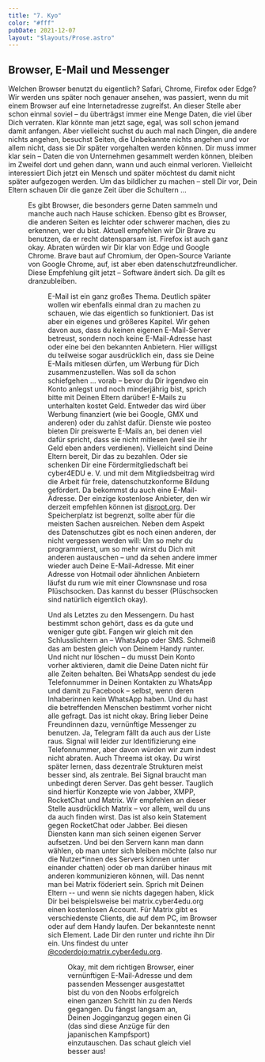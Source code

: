 ```yaml
---
title: "7. Kyo"
color: "#fff"
pubDate: 2021-12-07
layout: "$layouts/Prose.astro"
---
```



## Browser, E-Mail und Messenger

Welchen Browser benutzt du eigentlich? Safari, Chrome, Firefox oder Edge? Wir werden uns später noch genauer ansehen,
was passiert, wenn du mit einem Browser auf eine Internetadresse zugreifst. An dieser Stelle aber schon einmal soviel –
du überträgst immer eine Menge Daten, die viel über Dich verraten. Klar könnte man jetzt sage, egal, was soll schon
jemand damit anfangen. Aber vielleicht suchst du auch mal nach Dingen, die andere nichts angehen, besuchst Seiten, die
Unbekannte nichts angehen und vor allem nicht, dass sie Dir später vorgehalten werden können. Dir muss immer klar sein –
Daten die von Unternehmen gesammelt werden können, bleiben im Zweifel dort und gehen dann, wann und auch einmal
verloren. Vielleicht interessiert Dich jetzt ein Mensch und später möchtest du damit nicht später aufgezogen werden. Um
das bildlicher zu machen – stell Dir vor, Dein Eltern schauen Dir die ganze Zeit über die Schultern …

<Figure
  src="/images/kyo-7/children-593313_s.jpg"
  alt="Den richtigen Browser gefunden!"
/>

Es gibt Browser, die besonders gerne Daten sammeln und manche auch nach Hause schicken. Ebenso gibt es Browser, die
anderen Seiten es leichter oder schwerer machen, dies zu erkennen, wer du bist. Aktuell empfehlen wir Dir Brave zu
benutzen, da er recht datensparsam ist. Firefox ist auch ganz okay. Abraten würden wir Dir klar von Edge und Google
Chrome. Brave baut auf Chromium, der Open-Source Variante von Google Chrome, auf, ist aber eben datenschutzfreundlicher.
Diese Empfehlung gilt jetzt – Software ändert sich. Da gilt es dranzubleiben.

<Figure src="/images/kyo-7/Brave.png" alt="Brave" />

E-Mail ist ein ganz großes Thema. Deutlich später wollen wir ebenfalls einmal dran zu machen zu schauen, wie das
eigentlich so funktioniert. Das ist aber ein eigenes und größeres Kapitel. Wir gehen davon aus, dass du keinen eigenen
E-Mail-Server betreust, sondern noch keine E-Mail-Adresse hast oder eine bei den bekannten Anbietern. Hier willigst du
teilweise sogar ausdrücklich ein, dass sie Deine E-Mails mitlesen dürfen, um Werbung für Dich zusammenzustellen. Was
soll da schon schiefgehen … vorab – bevor du Dir irgendwo ein Konto anlegst und noch minderjährig bist, sprich bitte mit
Deinen Eltern darüber! E-Mails zu unterhalten kostet Geld. Entweder das wird über Werbung finanziert (wie bei Google,
GMX und anderen) oder du zahlst dafür. Dienste wie posteo bieten Dir preiswerte E-Mails an, bei denen viel dafür
spricht, dass sie nicht mitlesen (weil sie ihr Geld eben anders verdienen). Vielleicht sind Deine Eltern bereit, Dir das
zu bezahlen. Oder sie schenken Dir eine Fördermitgliedschaft bei cyber4EDU e. V. und mit dem Mitgliedsbeitrag wird die
Arbeit für freie, datenschutzkonforme Bildung gefördert. Da bekommst du auch eine E-Mail-Adresse. Der einzige kostenlose
Anbieter, den wir derzeit empfehlen können ist [disroot.org](https://disroot.org). Der Speicherplatz ist begrenzt,
sollte aber für die meisten Sachen ausreichen. Neben dem Aspekt des Datenschutzes gibt es noch einen anderen, der nicht
vergessen werden will: Um so mehr du programmierst, um so mehr wirst du Dich mit anderen austauschen – und da sehen
andere immer wieder auch Deine E-Mail-Adresse. Mit einer Adresse von Hotmail oder ähnlichen Anbietern läufst du rum wie
mit einer Clownsnase und rosa Plüschsocken. Das kannst du besser (Plüschsocken sind natürlich eigentlich okay).

Und als Letztes zu den Messengern. Du hast bestimmt schon gehört, dass es da gute und weniger gute gibt. Fangen wir
gleich mit den Schlusslichtern an – WhatsApp oder SMS. Schmeiß das am besten gleich von Deinem Handy runter. Und nicht
nur löschen – du musst Dein Konto vorher aktivieren, damit die Deine Daten nicht für alle Zeiten behalten. Bei WhatsApp
sendest du jede Telefonnummer in Deinen Kontakten zu WhatsApp und damit zu Facebook – selbst, wenn deren Inhaberinnen
kein WhatsApp haben. Und du hast die betreffenden Menschen bestimmt vorher nicht alle gefragt. Das ist nicht okay. Bring
lieber Deine Freundinnen dazu, vernünftige Messenger zu benutzen. Ja, Telegram fällt da auch aus der Liste raus. Signal
will leider zur Identifizierung eine Telefonnummer, aber davon würden wir zum indest nicht abraten. Auch Threema ist
okay. Du wirst später lernen, dass dezentrale Strukturen meist besser sind, als zentrale. Bei Signal braucht man
unbedingt deren Server. Das geht besser. Tauglich sind hierfür Konzepte wie von Jabber, XMPP, RocketChat und Matrix. Wir
empfehlen an dieser Stelle ausdrücklich Matrix – vor allem, weil du uns da auch finden wirst. Das ist also kein
Statement gegen RocketChat oder Jabber. Bei diesen Diensten kann man sich seinen eigenen Server aufsetzen. Und bei den
Servern kann man dann wählen, ob man unter sich bleiben möchte (also nur die Nutzer\*innen des Servers können unter
einander chatten) oder ob man darüber hinaus mit anderen kommunizieren können, will. Das nennt man bei Matrix föderiert
sein. Sprich mit Deinen Eltern -- und wenn sie nichts dagegen haben, klick Dir bei beispielsweise bei
matrix.cyber4edu.org einen kostenlosen Account. Für Matrix gibt es verschiedenste Clients, die auf dem PC, im Browser
oder auf dem Handy laufen. Der bekannteste nennt sich Element. Lade Dir den runter und richte ihn Dir ein. Uns findest
du unter [@coderdojo:matrix.cyber4edu.org](https://matrix.to/#/@coderdojo:chat.cyber4edu.org).

<Figure src="/images/kyo-7/Cyber4EDU_sticker.png" alt="cyber4EDU Logo" />

Okay, mit dem richtigen Browser, einer vernünftigen E-Mail-Adresse und dem passenden Messenger ausgestattet bist du von
den Noobs erfolgreich einen ganzen Schritt hin zu den Nerds gegangen. Du fängst langsam an, Deinen Jogginganzug gegen
einen Gi (das sind diese Anzüge für den japanischen Kampfsport) einzutauschen. Das schaut gleich viel besser aus!
